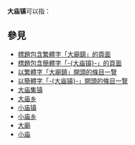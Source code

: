 '''大庙镇'''可以指：
{{PRC admin/disambig|13/08/03/102/000|15/04/04/102/000|21/13/21/108/000|32/03/02/151/000|34/11/26/106/000|50/02/24/115/000}}

== 參見 ==
* [[Special:Search/intitle:"大廟鎮"|標題包含繁體字「大廟鎮」的頁面]]
* [[Special:Search/intitle:"大庙镇"|標題包含簡體字「-{大庙镇}-」的頁面]]
* [[Special:Prefixindex/大廟鎮|以繁體字「大廟鎮」開頭的條目一覽]]
* [[Special:Prefixindex/大庙镇|以簡體字「-{大庙镇}-」開頭的條目一覽]]
* [[大庙集镇|大庙集镇]]
* [[大庙乡|大庙乡]]
* [[小庙镇|小庙镇]]
* [[小庙乡|小庙乡]]
* [[大廟|大廟]]
* [[小庙|小庙]]

{{Disambiguation|Da大|cat=三字中国镇名消歧义}}
